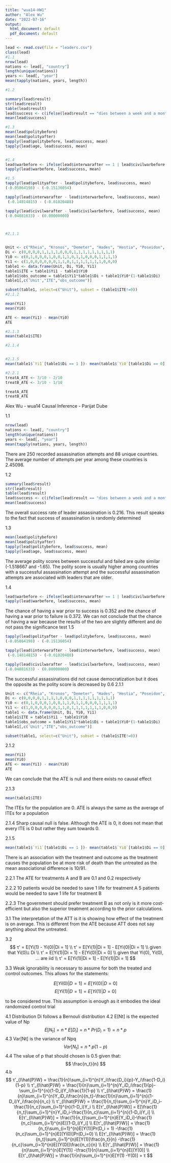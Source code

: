 ---
title: "wua14-HW1"
author: "Alex Wu"
date: "2022-07-16"
output:
  html_document: default
  pdf_document: default
---





```{r include=FALSE}
lead <- read.csv(file = "leaders.csv") 
class(lead)
#1.1
nrow(lead)
nations <- lead[, "country"]
length(unique(nations))
years <- lead[, "year"]
mean(tapply(nations, years, length))

#1.2

summary(lead$result)
str(lead$result)
table(lead$result)
lead$success <- c(ifelse(lead$result == "dies between a week and a month" | lead$result == "dies between a day and a week" | lead$result == "dies within a day after the attack" | lead$result == "dies, timing unknown", 1, 0))
mean(lead$success)

#1.3
mean(lead$politybefore)
mean(lead$polityafter)
tapply(lead$politybefore, lead$success, mean)
tapply(lead$age, lead$success, mean)


#1.4
lead$warbefore <- ifelse(lead$interwarafter == 1 | lead$civilwarbefore == 1, 1, 0)
tapply(lead$warbefore, lead$success, mean)

#1.5
tapply(lead$polityafter - lead$politybefore, lead$success, mean)
(-0.05864198) - (-0.15136054)  

tapply(lead$interwarafter - lead$interwarbefore, lead$success, mean)
 (-0.14814815) - (-0.01020408)

tapply(lead$civilwarafter - lead$civilwarbefore, lead$success, mean)
(-0.04081633) - (0.00000000)



#2.1.1


Unit <- c("Rheia", "Kronos", "Demeter", "Hades", "Hestia", "Poseidon", "Hera", "Zeus", "Artemis", "Apollo", "Leto", "Ares", "Athena", "Hephaestus", "Aphrodite", "Cyclope", "Persephone", "Hermes", "Hebe", "Dionysus") 
Di <- c(0,0,0,0,1,1,1,1,0,0,0,1,1,1,1,1,1,1,1,1) 
Yi0 <- c(0,1,0,0,0,1,0,0,1,1,0,1,1,0,0,0,1,1,1,1) 
Yi1 <- c(1,0,0,0,0,0,0,1,1,0,1,1,1,1,1,1,1,0,0,0)
table1 <- data.frame(Unit, Di, Yi0, Yi1) 
table1$ITE = table1$Yi1 - table1$Yi0 
table1$obs_outcome = table1$Yi1*table1$Di + table1$Yi0*(1-table1$Di) 
table1[,c('Unit',"ITE","obs_outcome")]

subset(table1, select=c("Unit"), subset = (table1$ITE!=0))
#2.1.2

mean(Yi1)
mean(Yi0)

ATE <- mean(Yi1) - mean(Yi0)
ATE

#2.1.3
mean(table1$ITE)

#2.1.4


#2.1.5
mean(table1$`Yi1`[table1$Di == 1 ])- mean(table1$`Yi0`[table1$Di == 0])

#2.2.1
treatA_ATE <- 3/10 - 2/10
treatB_ATE <- 3/10 - 1/10

treatA_ATE
treatB_ATE


```
Alex Wu - wua14
Causal Inference - Parijat Dube

1.1
```{r}
nrow(lead)
nations <- lead[, "country"]
length(unique(nations))
years <- lead[, "year"]
mean(tapply(nations, years, length))
```

There are 250 recorded assassination attempts and 88 unique countries. The average number of attempts per year among these countries is 2.45098.

1.2
```{r}
summary(lead$result)
str(lead$result)
table(lead$result)
lead$success <- c(ifelse(lead$result == "dies between a week and a month" | lead$result == "dies between a day and a week" | lead$result == "dies within a day after the attack" | lead$result == "dies, timing unknown", 1, 0))
mean(lead$success)
```

The overall success rate of leader assassination is 0.216. This result speaks to the fact that success of assassination is randomly determined

1.3
```{r}
mean(lead$politybefore)
mean(lead$polityafter)
tapply(lead$politybefore, lead$success, mean)
tapply(lead$age, lead$success, mean)
```
The average polity scores between successful and failed are quite similar (-1.518667 and -1.65). The polity score is usually higher among countries with a successful assassination attempt and the successful assassination attempts are associated with leaders that are older. 

1.4 
```{r}
lead$warbefore <- ifelse(lead$interwarafter == 1 | lead$civilwarbefore == 1, 1, 0)
tapply(lead$warbefore, lead$success, mean)
```
The chance of having a war prior to success is 0.352 and the chance of having a war prior to failure is 0.372.
We can not conclude that the chance of having a war because the results of the two are slightly different and do not pass the significance test
1.5
```{r}
tapply(lead$polityafter - lead$politybefore, lead$success, mean)
(-0.05864198) - (-0.15136054)  

tapply(lead$interwarafter - lead$interwarbefore, lead$success, mean)
 (-0.14814815) - (-0.01020408)

tapply(lead$civilwarafter - lead$civilwarbefore, lead$success, mean)
(-0.04081633) - (0.00000000)
```

The successful assassinations did not cause democratization but it does the opposite as the polity score is decreased by 0.6
2.1.1
```{r}
Unit <- c("Rheia", "Kronos", "Demeter", "Hades", "Hestia", "Poseidon", "Hera", "Zeus", "Artemis", "Apollo", "Leto", "Ares", "Athena", "Hephaestus", "Aphrodite", "Cyclope", "Persephone", "Hermes", "Hebe", "Dionysus") 
Di <- c(0,0,0,0,1,1,1,1,0,0,0,1,1,1,1,1,1,1,1,1) 
Yi0 <- c(0,1,0,0,0,1,0,0,1,1,0,1,1,0,0,0,1,1,1,1) 
Yi1 <- c(1,0,0,0,0,0,0,1,1,0,1,1,1,1,1,1,1,0,0,0)
table1 <- data.frame(Unit, Di, Yi0, Yi1) 
table1$ITE = table1$Yi1 - table1$Yi0 
table1$obs_outcome = table1$Yi1*table1$Di + table1$Yi0*(1-table1$Di) 
table1[,c('Unit',"ITE","obs_outcome")]

subset(table1, select=c("Unit"), subset = (table1$ITE!=0))
```

2.1.2
```{r}
mean(Yi1)
mean(Yi0)
ATE <- mean(Yi1) - mean(Yi0)
ATE
```
We can conclude that the ATE is null and there exists no causal effect

2.1.3
```{r}
mean(table1$ITE)
```
The ITEs for the population are 0. ATE is always the same as the average of ITEs for a population

2.1.4
Sharp causal null is false. Although the ATE is 0, it does not mean that every ITE is 0 but rather they sum towards 0.

2.1.5
```{r}
mean(table1$`Yi1`[table1$Di == 1 ])- mean(table1$`Yi0`[table1$Di == 0])
```
There is an association with the treatment and outcome as the treatment causes the population be at more risk of death than the untreated as the mean associational difference is 10/91. 

2.2.1
The ATE for treatments A and B are 0.1 and 0.2 respectively

2.2.2
10 patients would be needed to save 1 life for treatment A
5 patients would be needed to save 1 life for treatment B

2.2.3
The government should prefer treatment B as not only is it more cost-efficient but also the superior treatment according to the prior calculations.

3.1
The interpretation of the ATT is it is showing how effect of the treatment is on average. This is different from the ATE because ATT does not say anything about the untreated.

3.2
$$
τ' = E[Yi(1) - Yi(0)|Di = 1] \\
τ' = E[Yi(1)|Di = 1] - E[Yi(0)|Di = 1] \\
  given that Yi(0)⫫ Di \\
τ' = E[Yi(1)|Di = 1] - E[Yi(0)|Di = 0] \\
  given that Yi(0), Yi(0), ... are iid \\
τ' = E[Yi(1)|Di = 1] - E[Yi(1)|Di = 1]
$$


3.3
Weak ignorability is necessary to assume for both the treated and control outcomes. This allows for the statements:

$$
E[Yi(0)|D = 1] = E[Yi(0)|D = 0]
$$
$$
E[Yi(1)|D = 1] = E[Yi(1)|D = 0]
$$

to be considered true. This assumption is enough as it embodies the ideal randomized control trial



4.1
Distribution Di follows a Bernouli distribution
4.2
E[Nt] is the expected value of Np
$$
E[N_t] = n* E[D_i] = n * Pr(D_i = 1) = n * p
$$
4.3
Var[Nt] is the variance of Npq
$$
Var[N_t] = n * p(1-p)
$$
4.4
The value of p that should chosen is 0.5 given that:
$$
\frac{n_t}{n} 
$$
4.b 
$$       
τ'_{I\hat{P}W} = \frac{1}{n}\sum_{i=1}^{n}Y_i\frac{D_i}{p}-Y_i\frac{1-D_i}{1-p} \\
τ'_{I\hat{P}W} = \frac{1}{n}\sum_{i=1}^{n}Y_iD_i\frac{1}{p}-\sum_{i=1}^{n}(1-D_i)Y_i\frac{1}{1-p} \\
τ'_{I\hat{P}W} = \frac{1}{n}\sum_{i=1}^{n}Y_iD_i\frac{n}{n_t}-\frac{1}{n}\sum_{i=1}^{n}(1-D_i)Y_i\frac{n}{n_c} \\
τ'_{I\hat{P}W} = \frac{1}{n_t}\sum_{i=1}^{n}Y_iD_i-\frac{1}{n_c}\sum_{i=1}^{n}(1-D_i)Y_i \\
E[τ'_{I\hat{P}W}] = E[\frac{1}{n_t}\sum_{i=1}^{n}Y_iD_i-\frac{1}{n_c}\sum_{i=1}^{n}(1-D_i)Y_i] \\
E[τ'_{I\hat{P}W}] = \frac{1}{n_t}\sum_{i=1}^{n}E[Y_iD_i]-\frac{1}{n_c}\sum_{i=1}^{n}E[(1-D_i)Y_i] \\
E[τ'_{I\hat{P}W}] = \frac{1}{n_t}\sum_{i=1}^{n}E[Y(1)]Pr(D_i = 1) -\frac{1}{n_c}\sum_{i=1}^{n}E[(Y(0)]Pr(D_i=0) \\ 
E[τ'_{I\hat{P}W}] = \frac{1}{n_t}\sum_{i=1}^{n}E[Y(1)]\frac{n_t}{n} -\frac{1}{n_c}\sum_{i=1}^{n}E[(Y(0)]\frac{n_c}{n} \\
E[τ'_{I\hat{P}W}] = \frac{1}{n}\sum_{i=1}^{n}E[Y(1)] -\frac{1}{n}\sum_{i=1}^{n}E[(Y(0)] \\
E[τ'_{I\hat{P}W}] = \frac{1}{n}\sum_{i=1}^{n}E[Y(1) -Y(0)] = τ
$$


